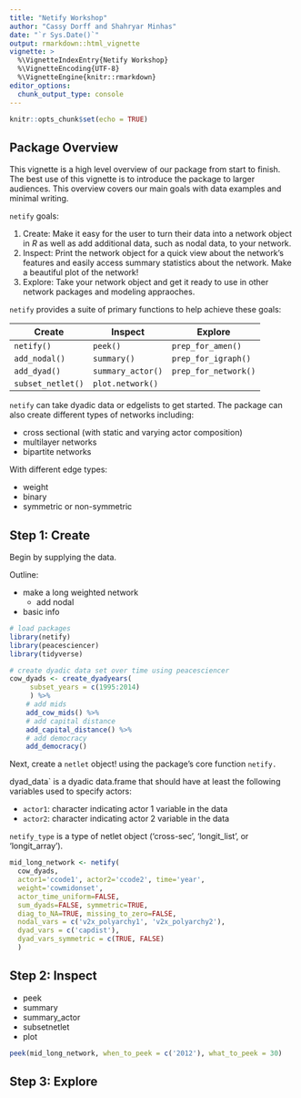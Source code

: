```yaml
---
title: "Netify Workshop"
author: "Cassy Dorff and Shahryar Minhas"
date: "`r Sys.Date()`"
output: rmarkdown::html_vignette
vignette: >
  %\VignetteIndexEntry{Netify Workshop}
  %\VignetteEncoding{UTF-8}
  %\VignetteEngine{knitr::rmarkdown}
editor_options:
  chunk_output_type: console
---
```


```r
knitr::opts_chunk$set(echo = TRUE)
```

##  Package Overview

This vignette is a high level overview of our package from start to finish. The best use of this vignette is to introduce the package to larger audiences. This overview covers our main goals with data examples and minimal writing. 

`netify` goals: 

  (1) Create: Make it easy for the user to turn their data into a network object in $R$ as well as add additional data, such as nodal data, to your network.
  (2) Inspect: Print the network object for a quick view about the network's features and easily access summary statistics about the network. Make a beautiful plot of the network!
  (3) Explore:  Take your network object and get it ready to use in other network packages and modeling appraoches. 
  
`netify` provides a suite of primary functions to help achieve these goals:

| Create  | Inspect  | Explore |
|---------|---------|---------|
| `netify()`  | `peek()`  | `prep_for_amen()`  |
| `add_nodal()` | `summary()`   | `prep_for_igraph()`  |
| `add_dyad()`  | `summary_actor()`  | `prep_for_network()`  |
| `subset_netlet()`  | `plot.network()`  |   | 

`netify` can take dyadic data or edgelists to get started. The package can also create different types of networks including:

- cross sectional (with static and varying actor composition)
- multilayer networks
- bipartite networks

With different edge types:

- weight
- binary
- symmetric or non-symmetric 

## Step 1: Create

Begin by supplying the data.

Outline:

 - make a long weighted network
    + add nodal 
 - basic info


```r
# load packages
library(netify)
library(peacesciencer)
library(tidyverse)

# create dyadic data set over time using peacesciencer
cow_dyads <- create_dyadyears( 
     subset_years = c(1995:2014)
     ) %>%
    # add mids
    add_cow_mids() %>%
    # add capital distance
    add_capital_distance() %>%
    # add democracy
    add_democracy()
```

Next, create a `netlet` object! using the package's core function `netify.` 

dyad_data` is a dyadic data.frame that should have at least the following variables used to specify actors:

  - `actor1`: character indicating actor 1 variable in the data
  - `actor2`: character indicating actor 2 variable in the data

`netify_type` is a type of netlet object ('cross-sec', 'longit_list', or 'longit_array').

```r
mid_long_network <- netify(
  cow_dyads,
  actor1='ccode1', actor2='ccode2', time='year',
  weight='cowmidonset', 
  actor_time_uniform=FALSE,
  sum_dyads=FALSE, symmetric=TRUE,
  diag_to_NA=TRUE, missing_to_zero=FALSE,
  nodal_vars = c('v2x_polyarchy1', 'v2x_polyarchy2'),
  dyad_vars = c('capdist'),
  dyad_vars_symmetric = c(TRUE, FALSE)
  )
```

## Step 2: Inspect

- peek
- summary
- summary_actor
- subsetnetlet
- plot

```r
peek(mid_long_network, when_to_peek = c('2012'), what_to_peek = 30)
```

## Step 3: Explore
